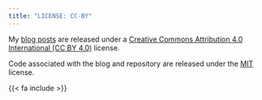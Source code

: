 ```yaml
---
title: "LICENSE: CC-BY"
---
```


My [blog posts](/posts/) are released under a [Creative Commons Attribution 4.0 International (CC BY 4.0)](https://creativecommons.org/licenses/by/4.0/) license.

<div class="d-flex justify-content-center">
  <i class="fab fa-creative-commons fa-2x"></i><i class="fab fa-creative-commons-by fa-2x"></i>
</div>

Code associated with the blog and repository are released under the [MIT](https://choosealicense.com/licenses/mit/) license.

<!-- Makes sure Font Awesome is added to the page -->
{{< fa include >}}
